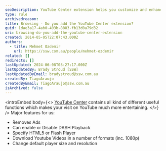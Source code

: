 ```yaml
---
seoDescription: YouTube Center extension helps you customize and enhance your YouTube experience with features like ad removal, DASH playback control, video format downloads, and more.
type: rule
archivedreason:
title: Browsing - Do you add the YouTube Center extension?
guid: 1dae3a17-4ab0-403b-8883-fb13d0a79d32
uri: browsing-do-you-add-the-youtube-center-extension
created: 2014-05-05T22:07:43.000Z
authors:
  - title: Mehmet Ozdemir
    url: https://ssw.com.au/people/mehmet-ozdemir
related: []
redirects: []
lastUpdated: 2024-06-08T03:27:17.000Z
lastUpdatedBy: Brady Stroud [SSW]
lastUpdatedByEmail: bradystroud@ssw.com.au
createdBy: TiagoAraujo
createdByEmail: TiagoAraujo@ssw.com.au
isArchived: false
---
```


<introEmbed
  body={<>
[YouTube Center](https://github.com/YePpHa/YouTubeCenter/wiki) contains all kind of different useful functions which makes your visit on YouTube much more entertaining.
  </>}
/>
Major features for us:

* Removes Ads
* Can enable or Disable DASH Playback
* Specify HTML5 or Flash Player
* Download Youtube Videos in a number of formats (inc. 1080p)
* Change default player size and resolution
